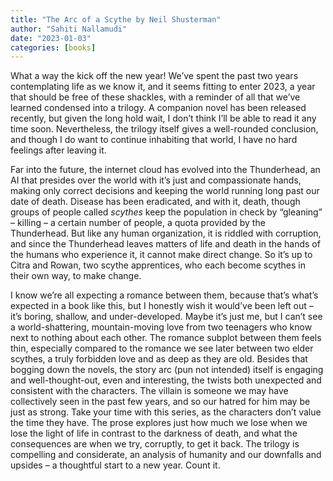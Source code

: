 ```yaml
---
title: "The Arc of a Scythe by Neil Shusterman"
author: "Sahiti Nallamudi"
date: "2023-01-03"
categories: [books]
---
```


What a way the kick off the new year! We've spent the past two years contemplating life as we know it, and it seems fitting to enter 2023, a year that should be free of these shackles, with a reminder of all that we've learned condensed into a trilogy. A companion novel has been released recently, but given the long hold wait, I don't think I'll be able to read it any time soon. Nevertheless, the trilogy itself gives a well-rounded conclusion, and though I do want to continue inhabiting that world, I have no hard feelings after leaving it.

Far into the future, the internet cloud has evolved into the Thunderhead, an AI that presides over the world with it's just and compassionate hands, making only correct decisions and keeping the world running long past our date of death. Disease has been eradicated, and with it, death, though groups of people called *scythes* keep the population in check by "gleaning" -- killing -- a certain number of people, a quota provided by the Thunderhead. But like any human organization, it is riddled with corruption, and since the Thunderhead leaves matters of life and death in the hands of the humans who experience it, it cannot make direct change. So it's up to Citra and Rowan, two scythe apprentices, who each become scythes in their own way, to make change.

I know we're all expecting a romance between them, because that's what's expected in a book like this, but I honestly wish it would've been left out -- it's boring, shallow, and under-developed. Maybe it's just me, but I can't see a world-shattering, mountain-moving love from two teenagers who know next to nothing about each other. The romance subplot between them feels thin, especially compared to the romance we see later between two elder scythes, a truly forbidden love and as deep as they are old. Besides that bogging down the novels, the story arc (pun not intended) itself is engaging and well-thought-out, even and interesting, the twists both unexpected and consistent with the characters. The villain is someone we may have collectively seen in the past few years, and so our hatred for him may be just as strong. Take your time with this series, as the characters don't value the time they have. The prose explores just how much we lose when we lose the light of life in contrast to the darkness of death, and what the consequences are when we try, corruptly, to get it back. The trilogy is compelling and considerate, an analysis of humanity and our downfalls and upsides -- a thoughtful start to a new year. Count it.
